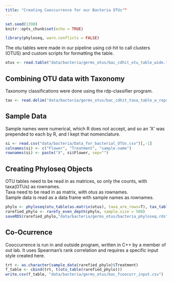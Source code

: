 ```yaml
---
title: "Creating Cooccurrence for our Bacteria OTUs""
---
```


```r
set.seed(1390)
knitr::opts_chunk$set(echo = TRUE)
```

```r
library(phyloseq, warn.conflicts = FALSE)
```

The otu tables were made in our pipeline using cd-hit to call clusters (OTUS) and custom scripts for formatting the table.

```r
otus <- read.table("data/bacteria/germs_otus/bac_cdhit_otu_table_wide.txt", header=TRUE, row.names=1)
```

## Combining OTU data with Taxonomy

Taxonomy classifications were done using the rdp-classifier program.

```r
tax <- read.delim("data/bacteria/germs_otus/bac_cdhit_taxa_table_w_repseq.txt", row.names=2)[,-c(1,2)]
```

## Sample Data

Sample names were numerical, which R does not accept, and so an 'X' was prepended to each by R, and I kept that nomenclature.

```r
si <- read.csv("data/bacteria/Data_for_bacterial_OTUs.csv")[,-1]
colnames(si) <- c("Flower", "Treatment", "sample.name")
rownames(si) <- paste("X", si$Flower, sep="")
```

## Creating Phyloseq Objects
OTU tables need to be read in as matrices, so only the counts, with taxa(OTUs) as rownames.
<br>
Taxa need to be read in as matrix, with otus as rownames.
<br>
Sample data is read as a data frame with sample names as rownames.

```r
phylo <- phyloseq(otu_table(as.matrix(otus), taxa_are_rows=T), tax_table(as.matrix(tax)), sample_data(si))
rarefied_phylo <- rarefy_even_depth(phylo, sample.size = 500)
saveRDS(rarefied_phylo,"data/bacteria/germs_otus/bacteria_phyloseq.rds")
```

## Co-Ocurrence

Cooccurrence is run in and outside program, written in C++ by a member of out lab. It uses Spearman's rank correlation and requires a specific input style created here.

```r
trt <- as.character(sample_data(rarefied_phylo)$Treatment)
f_table <- cbind(trt, t(otu_table(rarefied_phylo)))
write.csv(f_table, "data/bacteria/germs_otus/bac_fcoocurr_input.csv")
```

